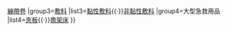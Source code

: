 {{Navbox
|name=急救用品
|title=[[急救]]用品
|style=text-align:left;
|groupstyle=width:15%;text-align:right;
|group2=[[繃帶]]
|list2={{Nowrap begin}}[[三角巾]]{{·}}[[繃帶卷]]
|group3=[[敷料]]
|list3={{Nowrap begin}}[[黏性敷料]]{{·}}[[非黏性敷料]]
|group4=大型急救用品
|list4={{Nowrap begin}}[[夾板]]{{·}}[[擔架床]]
}}